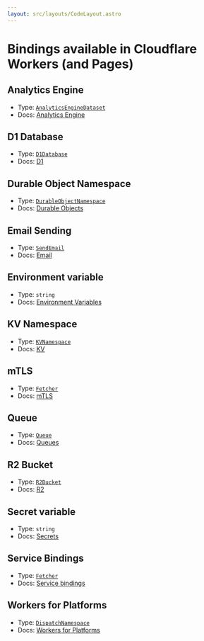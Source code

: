 ```yaml
---
layout: src/layouts/CodeLayout.astro
---
```


# Bindings available in Cloudflare Workers (and Pages)

## Analytics Engine

- Type: [`AnalyticsEngineDataset`](/#AnalyticsEngineDataset)
- Docs: [Analytics Engine](https://developers.cloudflare.com/analytics/analytics-engine/get-started/)

## D1 Database

- Type: [`D1Database`](/#D1Database)
- Docs: [D1](https://developers.cloudflare.com/d1/platform/client-api/)

## Durable Object Namespace

- Type: [`DurableObjectNamespace`](/#DurableObjectNamespace)
- Docs: [Durable Objects](https://developers.cloudflare.com/workers/runtime-apis/durable-objects)

## Email Sending

- Type: [`SendEmail`](/#SendEmail)
- Docs: [Email](https://developers.cloudflare.com/workers/runtime-apis/email)

## Environment variable

- Type: `string`
- Docs: [Environment Variables](https://developers.cloudflare.com/workers/platform/environment-variables)

## KV Namespace

- Type: [`KVNamespace`](/#KVNamespace)
- Docs: [KV](https://developers.cloudflare.com/workers/runtime-apis/kv/)

## mTLS

- Type: [`Fetcher`]('/#Fetcher')
- Docs: [mTLS](https://developers.cloudflare.com/workers/runtime-apis/mtls)

## Queue

- Type: [`Queue`]('/#Queue')
- Docs: [Queues](https://developers.cloudflare.com/queues/platform/javascript-apis/)

## R2 Bucket

- Type: [`R2Bucket`](/#R2Bucket)
- Docs: [R2](https://developers.cloudflare.com/r2/api/workers/workers-api-reference/)

## Secret variable

- Type: `string`
- Docs: [Secrets](https://developers.cloudflare.com/workers/platform/environment-variables/#compare-secrets-and-environment-variables)

## Service Bindings

- Type: [`Fetcher`]('/#Fetcher')
- Docs: [Service bindings](https://developers.cloudflare.com/workers/runtime-apis/service-bindings/)

## Workers for Platforms

- Type: [`DispatchNamespace`]('/#DispatchNamespace')
- Docs: [Workers for Platforms](https://developers.cloudflare.com/cloudflare-for-platforms/workers-for-platforms/get-started/dynamic-dispatch/)

